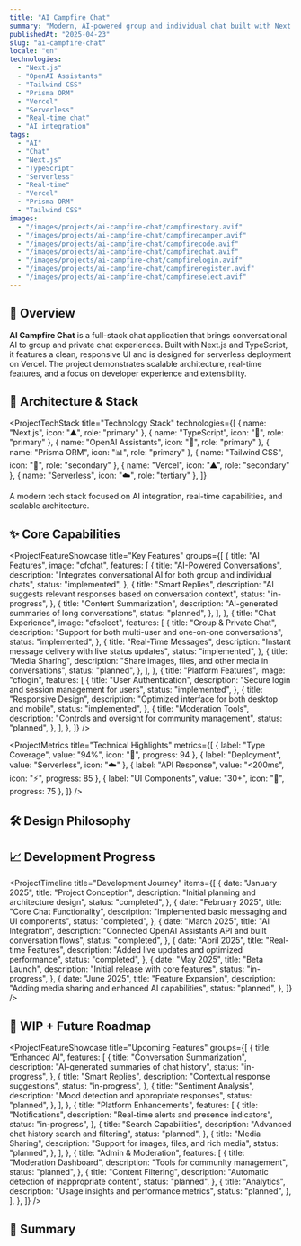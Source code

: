 ```yaml
---
title: "AI Campfire Chat"
summary: "Modern, AI-powered group and individual chat built with Next.js."
publishedAt: "2025-04-23"
slug: "ai-campfire-chat"
locale: "en"
technologies:
  - "Next.js"
  - "OpenAI Assistants"
  - "Tailwind CSS"
  - "Prisma ORM"
  - "Vercel"
  - "Serverless"
  - "Real-time chat"
  - "AI integration"
tags:
  - "AI"
  - "Chat"
  - "Next.js"
  - "TypeScript"
  - "Serverless"
  - "Real-time"
  - "Vercel"
  - "Prisma ORM"
  - "Tailwind CSS"
images:
  - "/images/projects/ai-campfire-chat/campfirestory.avif"
  - "/images/projects/ai-campfire-chat/campfirecamper.avif"
  - "/images/projects/ai-campfire-chat/campfirecode.avif"
  - "/images/projects/ai-campfire-chat/campfirechat.avif"
  - "/images/projects/ai-campfire-chat/campfirelogin.avif"
  - "/images/projects/ai-campfire-chat/campfireregister.avif"
  - "/images/projects/ai-campfire-chat/campfireselect.avif"
---
```


## 🧠 Overview

**AI Campfire Chat** is a full-stack chat application that brings conversational AI to group and private chat experiences. Built with Next.js and TypeScript, it features a clean, responsive UI and is designed for serverless deployment on Vercel. The project demonstrates scalable architecture, real-time features, and a focus on developer experience and extensibility.

## 🧱 Architecture & Stack

<ProjectTechStack
  title="Technology Stack"
  technologies={[
    { name: "Next.js", icon: "▲", role: "primary" },
    { name: "TypeScript", icon: "🔷", role: "primary" },
    { name: "OpenAI Assistants", icon: "🤖", role: "primary" },
    { name: "Prisma ORM", icon: "📊", role: "primary" },
    { name: "Tailwind CSS", icon: "🎨", role: "secondary" },
    { name: "Vercel", icon: "▲", role: "secondary" },
    { name: "Serverless", icon: "☁️", role: "tertiary" },
  ]}
>
  A modern tech stack focused on AI integration, real-time capabilities, and
  scalable architecture.
</ProjectTechStack>
## ✨ Core Capabilities

<ProjectFeatureShowcase
  title="Key Features"
  groups={[
    {
      title: "AI Features",
      image: "cfchat",
      features: [
        {
          title: "AI-Powered Conversations",
          description:
            "Integrates conversational AI for both group and individual chats",
          status: "implemented",
        },
        {
          title: "Smart Replies",
          description:
            "AI suggests relevant responses based on conversation context",
          status: "in-progress",
        },
        {
          title: "Content Summarization",
          description: "AI-generated summaries of long conversations",
          status: "planned",
        },
      ],
    },
    {
      title: "Chat Experience",
      image: "cfselect",
      features: [
        {
          title: "Group & Private Chat",
          description:
            "Support for both multi-user and one-on-one conversations",
          status: "implemented",
        },
        {
          title: "Real-Time Messages",
          description: "Instant message delivery with live status updates",
          status: "implemented",
        },
        {
          title: "Media Sharing",
          description: "Share images, files, and other media in conversations",
          status: "planned",
        },
      ],
    },
    {
      title: "Platform Features",
      image: "cflogin",
      features: [
        {
          title: "User Authentication",
          description: "Secure login and session management for users",
          status: "implemented",
        },
        {
          title: "Responsive Design",
          description: "Optimized interface for both desktop and mobile",
          status: "implemented",
        },
        {
          title: "Moderation Tools",
          description: "Controls and oversight for community management",
          status: "planned",
        },
      ],
    },
  ]}
/>

<ProjectMetrics
  title="Technical Highlights"
  metrics={[
    { label: "Type Coverage", value: "94%", icon: "🔷", progress: 94 },
    { label: "Deployment", value: "Serverless", icon: "☁️" },
    { label: "API Response", value: "<200ms", icon: "⚡", progress: 85 },
    { label: "UI Components", value: "30+", icon: "🧩", progress: 75 },
  ]}
/>

## 🛠️ Design Philosophy

<ProjectChallengeCard
  title="Project Approach"
  challenge="Create a chat platform that seamlessly incorporates AI capabilities while maintaining real-time performance and a smooth user experience."
  solution="Built on Next.js with App Router for performance, integrated OpenAI's assistant API for AI features, and implemented efficient state management for real-time updates."
  impact="Delivered a responsive, AI-enhanced chat experience with minimal latency and high user engagement potential."
  domain="AI/Real-time"
/>

## 📈 Development Progress

<ProjectTimeline
  title="Development Journey"
  items={[
    {
      date: "January 2025",
      title: "Project Conception",
      description: "Initial planning and architecture design",
      status: "completed",
    },
    {
      date: "February 2025",
      title: "Core Chat Functionality",
      description: "Implemented basic messaging and UI components",
      status: "completed",
    },
    {
      date: "March 2025",
      title: "AI Integration",
      description:
        "Connected OpenAI Assistants API and built conversation flows",
      status: "completed",
    },
    {
      date: "April 2025",
      title: "Real-time Features",
      description: "Added live updates and optimized performance",
      status: "completed",
    },
    {
      date: "May 2025",
      title: "Beta Launch",
      description: "Initial release with core features",
      status: "in-progress",
    },
    {
      date: "June 2025",
      title: "Feature Expansion",
      description: "Adding media sharing and enhanced AI capabilities",
      status: "planned",
    },
  ]}
/>

## 🚧 WIP + Future Roadmap

<ProjectFeatureShowcase
  title="Upcoming Features"
  groups={[
    {
      title: "Enhanced AI",
      features: [
        {
          title: "Conversation Summarization",
          description: "AI-generated summaries of chat history",
          status: "in-progress",
        },
        {
          title: "Smart Replies",
          description: "Contextual response suggestions",
          status: "in-progress",
        },
        {
          title: "Sentiment Analysis",
          description: "Mood detection and appropriate responses",
          status: "planned",
        },
      ],
    },
    {
      title: "Platform Enhancements",
      features: [
        {
          title: "Notifications",
          description: "Real-time alerts and presence indicators",
          status: "in-progress",
        },
        {
          title: "Search Capabilities",
          description: "Advanced chat history search and filtering",
          status: "planned",
        },
        {
          title: "Media Sharing",
          description: "Support for images, files, and rich media",
          status: "planned",
        },
      ],
    },
    {
      title: "Admin & Moderation",
      features: [
        {
          title: "Moderation Dashboard",
          description: "Tools for community management",
          status: "planned",
        },
        {
          title: "Content Filtering",
          description: "Automatic detection of inappropriate content",
          status: "planned",
        },
        {
          title: "Analytics",
          description: "Usage insights and performance metrics",
          status: "planned",
        },
      ],
    },
  ]}
/>

## 🔗 Summary

<ProjectChallengeCard
  title="Project Impact"
  challenge="Develop an engaging, AI-powered chat platform that's scalable, performant, and user-friendly."
  solution="Created a modern application using Next.js, TypeScript, and OpenAI Assistants with a focus on real-time performance and intuitive UX."
  impact="Delivered a seamless chat experience enhanced by AI, perfect for teams, communities, or any platform looking to integrate intelligent conversation capabilities."
  domain="Communication/AI"
/>

<ComponentShowcase title="Related Projects">
  <ProjectCard title="Portfolio Next.js" slug="portfolio-nextjs" />
  <ProjectCard
    title="Ororo Desktop AI Integration"
    slug="ororo-desktop-ai-integration"
  />
</ComponentShowcase>
